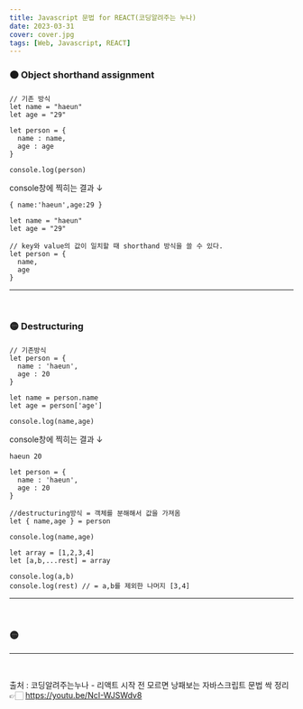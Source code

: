 ```yaml
---
title: Javascript 문법 for REACT(코딩알려주는 누나)
date: 2023-03-31
cover: cover.jpg
tags: [Web, Javascript, REACT]
---
```


### 🟠 Object shorthand assignment

```
// 기존 방식
let name = "haeun"
let age = "29"

let person = {
  name : name,
  age : age
}

console.log(person)
```

console창에 찍히는 결과 ↓

```
{ name:'haeun',age:29 }
```

```
let name = "haeun"
let age = "29"

// key와 value의 값이 일치할 때 shorthand 방식을 쓸 수 있다.
let person = {
  name,
  age
}
```

---

<br>

### 🟡 Destructuring

```
// 기존방식
let person = {
  name : 'haeun',
  age : 20
}

let name = person.name
let age = person['age']

console.log(name,age)
```

console창에 찍히는 결과 ↓

```
haeun 20
```

```
let person = {
  name : 'haeun',
  age : 20
}

//destructuring방식 = 객체를 분해해서 값을 가져옴
let { name,age } = person

console.log(name,age)

let array = [1,2,3,4]
let [a,b,...rest] = array

console.log(a,b)
console.log(rest) // = a,b를 제외한 나머지 [3,4]
```

---

<br>

### 🟡

---

<br>

출처 : 코딩알려주는누나 - 리액트 시작 전 모르면 낭패보는 자바스크립트 문법 싹 정리 👉🏻 <https://youtu.be/NcI-WJSWdv8>
